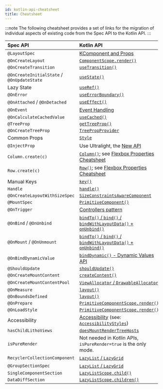 ```yaml
---
id: kotlin-api-cheatsheet
title: Cheatsheet
---
```


:::note
The following cheatsheet provides a set of links for the migration of individual aspects of existing code from the Spec API to the Kotlin API.
:::

| Spec API                                   | Kotlin API |
| :--                                        | :-- |
| `@LayoutSpec`                              | [KComponent and Props](basics.mdx) |
| `@OnCreateLayout`                          | [`ComponentScope.render()`](basics.mdx) |
| `@OnCreateTransition`                      | [`useTransition()`](/kotlin/hooks-for-spec-developers.mdx#usetransition) |
| `@OnCreateInitialState` / `@OnUpdateState` | [`useState()`](/mainconcepts/use-state.mdx) |
| Lazy State                                 | [`useRef()`](mainconcepts/use-ref.mdx) |
| `@OnError`                                 | [`useErrorBoundary()`](/mainconcepts/use-error-boundary.mdx) |
| `@OnAttached` / `@OnDetached`              | [`useEffect()`](/mainconcepts/use-effect.mdx) |
| `@OnEvent`                                 | [Event Handling](event-handling.mdx) |
| `@OnCalculateCachedValue`                  | [`useCached()`](mainconcepts/use-cached.mdx) |
| `@TreeProp`                                | [`getTreeProp()`](basics.mdx#treeprops) |
| `@OnCreateTreeProp`                        | [`TreePropProvider`](basics.mdx#treeprops) |
| Common Props                               | [`Style`](basics.mdx#common-props) |
| `@InjectProp`                              | Use Ultralight, the [New API](https://www.internalfb.com/intern/wiki/Ultralight/Static_Injector/) |
| `Column.create(c)`                         | [`Column()`](flexbox-containers.mdx); see [Flexbox Properties Cheatsheet](flexbox-containers.mdx#flexbox-properties-cheatsheet) |
| `Row.create(c)`                            | [`Row()`](flexbox-containers.mdx); see [Flexbox Properties Cheatsheet](flexbox-containers.mdx#flexbox-properties-cheatsheet) |
| Manual Keys                                | [`key()`](mainconcepts/coordinate-state-actions/keys-and-identity.md#assigning-manual-keys) |
| `Handle`                                   | [`handle()`](basics.mdx#handles) |
| `@OnCreateLayoutWithSizeSpec`              | [`SizeConstraintsAwareComponent`](../custom-layout.md#kotlin-integration)  | //TODO
| `@MountSpec`                               | [`PrimitiveComponent()`](../mainconcepts/primitivecomponents/overview.mdx)|
| `@OnTrigger`                               | [Controllers pattern](../mainconcepts/primitivecomponents/primitive-controllers.mdx) |
| `@OnBind` / `@OnUnbind`                    | [`bindTo()` / `bind()` / `bindWithLayoutData()` + `onUnbind()`](https://github.com/facebook/litho/blob/75655943f348c0347d534e6931fb53b2f7f16195/sample/src/main/java/com/facebook/samples/litho/kotlin/primitives/SimpleImageViewPrimitiveComponent.kt#L41-L44) |
| `@OnMount` / `@OnUnmount`                  | [`bindTo()` / `bind()` / `bindWithLayoutData()` + `onUnbind()`](https://github.com/facebook/litho/blob/75655943f348c0347d534e6931fb53b2f7f16195/sample/src/main/java/com/facebook/samples/litho/kotlin/primitives/SimpleImageViewPrimitiveComponent.kt#L41-L44) |
| `@OnBindDynamicValue`                      | [`bindDynamic()` - Dynamic Values API](https://github.com/facebook/litho/blob/75655943f348c0347d534e6931fb53b2f7f16195/sample/src/main/java/com/facebook/samples/litho/kotlin/primitives/bindto/ImageViewComponent.kt#L53-L63) |
| `@ShouldUpdate`                            | [`shouldUpdate()`](../mainconcepts/primitivecomponents/primitive.mdx#mounting-and-unmounting-content-properties) |
| `@OnCreateMountContent`                    | [`createContent()`](../mainconcepts/primitivecomponents/primitive.mdx#content-creation) |
| `@OnCreateMountContentPool`                | [`ViewAllocator` / `DrawableAllocator`](../mainconcepts/primitivecomponents/primitive-preallocation.mdx)|
| `@OnMeasure`                               | [`layout()`](../mainconcepts/primitivecomponents/primitive-measuring.mdx) |
| `@OnBoundsDefined`                         | [`layout()`](../mainconcepts/primitivecomponents/primitive-measuring.mdx) |
| `@OnPrepare`                               | [`PrimitiveComponentScope.render()`](../mainconcepts/primitivecomponents/primitive-component.mdx) |
| `@OnLoadStyle`                             | [`PrimitiveComponentScope.render()`](../mainconcepts/primitivecomponents/primitive-component.mdx) |
| Accessibility                              | [Accessibility](../accessibility/accessibility.mdx) (see: [`AccessibilityStyles`](https://fburl.com/code/3ikzp6c7))|
| `hasChildLithoViews`                       | [`doesMountRenderTreeHosts`](https://github.com/facebook/litho/blob/75655943f348c0347d534e6931fb53b2f7f16195/sample/src/main/java/com/facebook/samples/litho/kotlin/primitives/widgets/HorizontalScroll.kt#L111)|
| `isPureRender`                             | Not needed in Kotlin APIs, `isPureRender=true` is the only mode. |
| `RecyclerCollectionComponent`              | [`LazyList` / `LazyGrid`](lazycollections/lazycollections-sections-migration.mdx/#replace-the-recyclercollectioncomponent) |
| `@GroupSectionSpec`                        | [`LazyList` / `LazyGrid`](lazycollections/lazycollections-sections-migration.mdx/#migrate-the-groupsectionspec) |
| `SingleComponentSection`                   | [`LazyListScope.child()`](lazycollections/lazycollections-sections-migration.mdx/#replace-the-singlecomponentsections) |
| `DataDiffSection`                          | [`LazyListScope.children()`](lazycollections/lazycollections-sections-migration.mdx/#replace-the-datadiffsections) |


